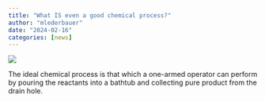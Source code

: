 ```yaml
---
title: "What IS even a good chemical process?"
author: "mlederbauer"
date: "2024-02-16"
categories: [news]
---
```


![](thumbnail.jpg)

The ideal chemical process is that which a one-armed operator can perform by pouring the reactants into a bathtub and collecting pure product from the drain hole.

